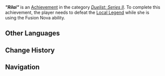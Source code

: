 {{Achievement Infobox
|title        = "Rilai"
|id           = 82258
|order id     = 2258
|category     = Duelist: Series II
|description  = Defeat Rilai while Rilai is using "Fusion Nova."
|requirements = 
|primogems    = 10
|tracking     = 
|topic        = Local Legend;Iktomisaurus Warrior: Cryocrystal Cannon
|quest        = 
|hidden       = 
|set          = "Rilai" (Achievement) 
|tier         = 2
|tiers_total  = 3
}}
'''''"Rilai"''''' is an [[Achievement]] in the category ''[[Duelist: Series II]]''. To complete this achievement, the player needs to defeat the [[Local Legend]] {{Enemy|Iktomisaurus Warrior: Cryocrystal Cannon|text=Rilai &mdash; Frozen Collar}} while she is using the Fusion Nova ability.
<!--
==Gameplay Notes==
<gallery>
Achievement Rilai Location.png|Map Location
Achievement Rilai Location Context.png|Location Context
</gallery>
-->
==Other Languages==
{{Transclude|"Rilai" (Achievement)|Other Languages}}

==Change History==
{{Change History|5.2}}

==Navigation==
{{Achievement Navbox}}